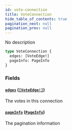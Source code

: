 ```yaml
---
id: vote-connection
title: VoteConnection
hide_table_of_contents: true
pagination_next: null
pagination_prev: null
---
```



No description

```graphql
type VoteConnection {
  edges: [VoteEdge!]
  pageInfo: PageInfo
}
```


### Fields

#### [`edges`](#) ([`[VoteEdge!]`](/docs/testnet/graphql/objects/vote-edge))

The votes in this connection


#### [`pageInfo`](#) ([`PageInfo`](/docs/testnet/graphql/objects/page-info))

The pagination information




